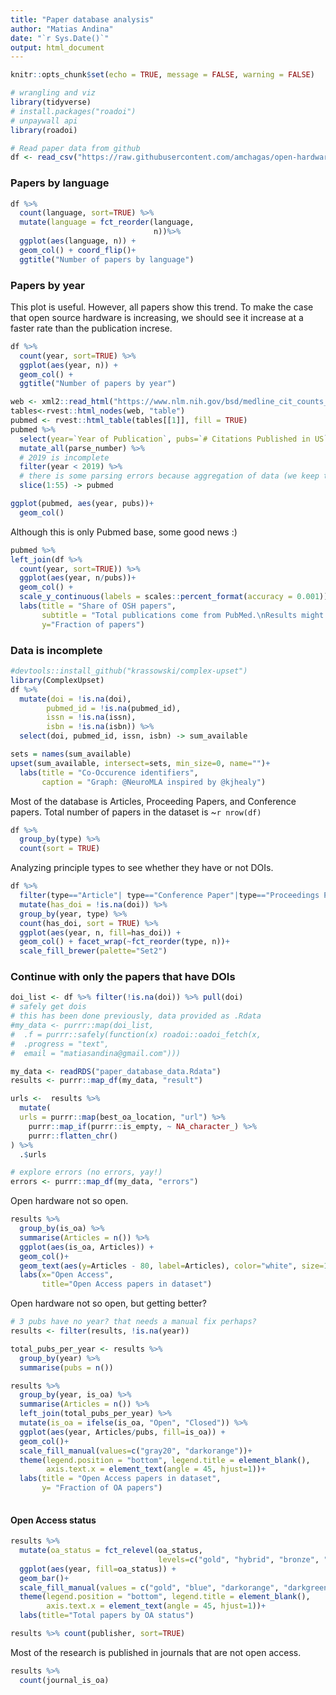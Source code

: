 ```yaml
---
title: "Paper database analysis"
author: "Matias Andina"
date: "`r Sys.Date()`"
output: html_document
---
```


```r
knitr::opts_chunk$set(echo = TRUE, message = FALSE, warning = FALSE)
```

```r
# wrangling and viz
library(tidyverse)
# install.packages("roadoi")
# unpaywall api
library(roadoi)

# Read paper data from github
df <- read_csv("https://raw.githubusercontent.com/amchagas/open-hardware-supply/master/data/allData.csv")


```

### Papers by language

```r
df %>% 
  count(language, sort=TRUE) %>%
  mutate(language = fct_reorder(language,
                                n))%>%
  ggplot(aes(language, n)) +
  geom_col() + coord_flip()+
  ggtitle("Number of papers by language")
```
### Papers by year

This plot is useful. However, all papers show this trend. To make the case that open source hardware is increasing, we should see it increase at a faster rate than the publication increse.

```r
df %>% 
  count(year, sort=TRUE) %>%
  ggplot(aes(year, n)) +
  geom_col() + 
  ggtitle("Number of papers by year")
```

```r
web <- xml2::read_html("https://www.nlm.nih.gov/bsd/medline_cit_counts_yr_pub.html")
tables<-rvest::html_nodes(web, "table")
pubmed <- rvest::html_table(tables[[1]], fill = TRUE)
pubmed %>%
  select(year=`Year of Publication`, pubs=`# Citations Published in US`) %>%
  mutate_all(parse_number) %>%
  # 2019 is incomplete
  filter(year < 2019) %>% 
  # there is some parsing errors because aggregation of data (we keep the last 55 years)
  slice(1:55) -> pubmed

ggplot(pubmed, aes(year, pubs))+
  geom_col()
```

Although this is only Pubmed base, some good news :)

```r
pubmed %>% 
left_join(df %>% 
  count(year, sort=TRUE)) %>%
  ggplot(aes(year, n/pubs))+
  geom_col() +
  scale_y_continuous(labels = scales::percent_format(accuracy = 0.001)) +
  labs(title = "Share of OSH papers",
       subtitle = "Total publications come from PubMed.\nResults might vary when adding other databases.",
       y="Fraction of papers")

```

### Data is incomplete

```r
#devtools::install_github("krassowski/complex-upset")
library(ComplexUpset)
df %>%
  mutate(doi = !is.na(doi),
        pubmed_id = !is.na(pubmed_id),
        issn = !is.na(issn),
        isbn = !is.na(isbn)) %>% 
  select(doi, pubmed_id, issn, isbn) -> sum_available

sets = names(sum_available)
upset(sum_available, intersect=sets, min_size=0, name="")+
  labs(title = "Co-Occurence identifiers",
       caption = "Graph: @NeuroMLA inspired by @kjhealy")
```

Most of the database is Articles, Proceeding Papers, and Conference papers. Total number of papers in the dataset is ~`r nrow(df)`

```r
df %>% 
  group_by(type) %>%
  count(sort = TRUE)
```

Analyzing principle types to see whether they have or not DOIs.

```r
df %>%
  filter(type=="Article"| type=="Conference Paper"|type=="Proceedings Paper") %>% 
  mutate(has_doi = !is.na(doi)) %>%
  group_by(year, type) %>%
  count(has_doi, sort = TRUE) %>%
  ggplot(aes(year, n, fill=has_doi)) +
  geom_col() + facet_wrap(~fct_reorder(type, n))+
  scale_fill_brewer(palette="Set2")
```


### Continue with only the papers that have DOIs

```r
doi_list <- df %>% filter(!is.na(doi)) %>% pull(doi)
# safely get dois
# this has been done previously, data provided as .Rdata
#my_data <- purrr::map(doi_list, 
#  .f = purrr::safely(function(x) roadoi::oadoi_fetch(x,
#  .progress = "text",
#  email = "matiasandina@gmail.com")))
```

```r
my_data <- readRDS("paper_database_data.Rdata")
results <- purrr::map_df(my_data, "result")

urls <-  results %>% 
  mutate(
  urls = purrr::map(best_oa_location, "url") %>% 
    purrr::map_if(purrr::is_empty, ~ NA_character_) %>% 
    purrr::flatten_chr()
) %>%
  .$urls

# explore errors (no errors, yay!)
errors <- purrr::map_df(my_data, "errors")

```

Open hardware not so open.

```r
results %>%
  group_by(is_oa) %>%
  summarise(Articles = n()) %>%
  ggplot(aes(is_oa, Articles)) +
  geom_col()+
  geom_text(aes(y=Articles - 80, label=Articles), color="white", size=12)+
  labs(x="Open Access",
       title="Open Access papers in dataset")

```

Open hardware not so open, but getting better?

```r

# 3 pubs have no year? that needs a manual fix perhaps?
results <- filter(results, !is.na(year))

total_pubs_per_year <- results %>%
  group_by(year) %>%
  summarise(pubs = n())

results %>%
  group_by(year, is_oa) %>%
  summarise(Articles = n()) %>%
  left_join(total_pubs_per_year) %>%
  mutate(is_oa = ifelse(is_oa, "Open", "Closed")) %>% 
  ggplot(aes(year, Articles/pubs, fill=is_oa)) +
  geom_col()+
  scale_fill_manual(values=c("gray20", "darkorange"))+
  theme(legend.position = "bottom", legend.title = element_blank(),
        axis.text.x = element_text(angle = 45, hjust=1))+
  labs(title = "Open Access papers in dataset",
       y= "Fraction of OA papers")
  
```

#### Open Access status

```r
results %>%
  mutate(oa_status = fct_relevel(oa_status,
                                 levels=c("gold", "hybrid", "bronze", "green", "closed"))) %>% 
  ggplot(aes(year, fill=oa_status)) +
  geom_bar()+
  scale_fill_manual(values = c("gold", "blue", "darkorange", "darkgreen", "gray50"))+
  theme(legend.position = "bottom", legend.title = element_blank(),
        axis.text.x = element_text(angle = 45, hjust=1))+
  labs(title="Total papers by OA status")
```
```r
results %>% count(publisher, sort=TRUE) 
```

Most of the research is published in journals that are not open access.

```r
results %>%
  count(journal_is_oa)
```

